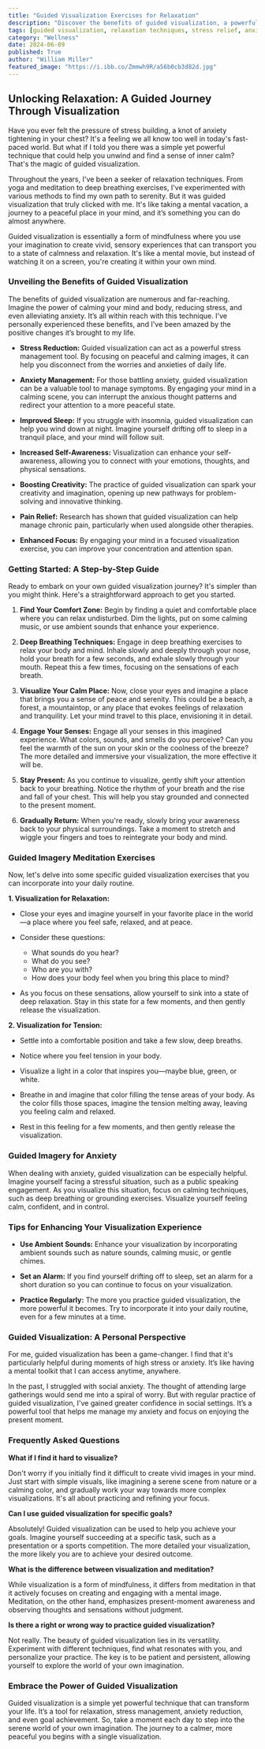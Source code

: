 ```yaml
---
title: "Guided Visualization Exercises for Relaxation"
description: "Discover the benefits of guided visualization, a powerful technique for reducing stress, managing anxiety, and improving sleep. Learn step-by-step instructions and explore specific exercises to enhance your relaxation and well-being."
tags: [guided visualization, relaxation techniques, stress relief, anxiety management, mindfulness, meditation, deep breathing, mental health, well-being, self-care]
category: "Wellness"
date: 2024-06-09
published: True
author: "William Miller"
featured_image: "https://i.ibb.co/Zmmwh9R/a56b0cb3d82d.jpg"
---
```


##  Unlocking Relaxation: A Guided Journey Through Visualization

Have you ever felt the pressure of stress building, a knot of anxiety tightening in your chest? It's a feeling we all know too well in today's fast-paced world.  But what if I told you there was a simple yet powerful technique that could help you unwind and find a sense of inner calm?  That's the magic of guided visualization. 

Throughout the years, I've been a seeker of relaxation techniques. From yoga and meditation to deep breathing exercises, I've experimented with various methods to find my own path to serenity. But it was guided visualization that truly clicked with me.  It's like taking a mental vacation, a journey to a peaceful place in your mind, and it’s something you can do almost anywhere.

Guided visualization is essentially a form of mindfulness where you use your imagination to create vivid, sensory experiences that can transport you to a state of calmness and relaxation.  It's like a mental movie, but instead of watching it on a screen, you're creating it within your own mind.

### Unveiling the Benefits of Guided Visualization

The benefits of guided visualization are numerous and far-reaching. Imagine the power of calming your mind and body, reducing stress, and even alleviating anxiety. It’s all within reach with this technique.  I've personally experienced these benefits, and I've been amazed by the positive changes it’s brought to my life.

* **Stress Reduction:** Guided visualization can act as a powerful stress management tool. By focusing on peaceful and calming images, it can help you disconnect from the worries and anxieties of daily life. 

* **Anxiety Management:** For those battling anxiety, guided visualization can be a valuable tool to manage symptoms. By engaging your mind in a calming scene, you can interrupt the anxious thought patterns and redirect your attention to a more peaceful state. 

* **Improved Sleep:** If you struggle with insomnia, guided visualization can help you wind down at night.  Imagine yourself drifting off to sleep in a tranquil place, and your mind will follow suit.

* **Increased Self-Awareness:**  Visualization can enhance your self-awareness, allowing you to connect with your emotions, thoughts, and physical sensations. 

* **Boosting Creativity:**  The practice of guided visualization can spark your creativity and imagination, opening up new pathways for problem-solving and innovative thinking.

* **Pain Relief:** Research has shown that guided visualization can help manage chronic pain, particularly when used alongside other therapies. 

* **Enhanced Focus:** By engaging your mind in a focused visualization exercise, you can improve your concentration and attention span. 

###  Getting Started: A Step-by-Step Guide

Ready to embark on your own guided visualization journey? It's simpler than you might think. Here's a straightforward approach to get you started.

1. **Find Your Comfort Zone:** Begin by finding a quiet and comfortable place where you can relax undisturbed. Dim the lights, put on some calming music, or use ambient sounds that enhance your experience.

2. **Deep Breathing Techniques:** Engage in deep breathing exercises to relax your body and mind.  Inhale slowly and deeply through your nose, hold your breath for a few seconds, and exhale slowly through your mouth.  Repeat this a few times, focusing on the sensations of each breath.

3. **Visualize Your Calm Place:**  Now, close your eyes and imagine a place that brings you a sense of peace and serenity.  This could be a beach, a forest, a mountaintop, or any place that evokes feelings of relaxation and tranquility.  Let your mind travel to this place, envisioning it in detail.

4. **Engage Your Senses:** Engage all your senses in this imagined experience.  What colors, sounds, and smells do you perceive?  Can you feel the warmth of the sun on your skin or the coolness of the breeze? The more detailed and immersive your visualization, the more effective it will be.

5. **Stay Present:**  As you continue to visualize, gently shift your attention back to your breathing. Notice the rhythm of your breath and the rise and fall of your chest. This will help you stay grounded and connected to the present moment.

6. **Gradually Return:** When you're ready, slowly bring your awareness back to your physical surroundings.  Take a moment to stretch and wiggle your fingers and toes to reintegrate your body and mind.

###  Guided Imagery Meditation Exercises 

Now, let's delve into some specific guided visualization exercises that you can incorporate into your daily routine.

**1. Visualization for Relaxation:**

* Close your eyes and imagine yourself in your favorite place in the world—a place where you feel safe, relaxed, and at peace.

* Consider these questions:
    * What sounds do you hear?
    * What do you see?
    * Who are you with?
    * How does your body feel when you bring this place to mind?

* As you focus on these sensations, allow yourself to sink into a state of deep relaxation.  Stay in this state for a few moments, and then gently release the visualization.

**2. Visualization for Tension:**

* Settle into a comfortable position and take a few slow, deep breaths. 

* Notice where you feel tension in your body. 

* Visualize a light in a color that inspires you—maybe blue, green, or white. 

* Breathe in and imagine that color filling the tense areas of your body. As the color fills those spaces, imagine the tension melting away, leaving you feeling calm and relaxed.

* Rest in this feeling for a few moments, and then gently release the visualization.

### Guided Imagery for Anxiety

When dealing with anxiety, guided visualization can be especially helpful. Imagine yourself facing a stressful situation, such as a public speaking engagement.  As you visualize this situation, focus on calming techniques, such as deep breathing or grounding exercises.  Visualize yourself feeling calm, confident, and in control.

###  Tips for Enhancing Your Visualization Experience

* **Use Ambient Sounds:**  Enhance your visualization by incorporating ambient sounds such as nature sounds, calming music, or gentle chimes.

* **Set an Alarm:** If you find yourself drifting off to sleep, set an alarm for a short duration so you can continue to focus on your visualization. 

* **Practice Regularly:**  The more you practice guided visualization, the more powerful it becomes.  Try to incorporate it into your daily routine, even for a few minutes at a time.

### Guided Visualization: A Personal Perspective

For me, guided visualization has been a game-changer.  I find that it's particularly helpful during moments of high stress or anxiety.  It’s like having a mental toolkit that I can access anytime, anywhere.

In the past, I struggled with social anxiety.  The thought of attending large gatherings would send me into a spiral of worry. But with regular practice of guided visualization, I've gained greater confidence in social settings.  It’s a powerful tool that helps me manage my anxiety and focus on enjoying the present moment.

###  Frequently Asked Questions

**What if I find it hard to visualize?**

Don't worry if you initially find it difficult to create vivid images in your mind.  Just start with simple visuals, like imagining a serene scene from nature or a calming color, and gradually work your way towards more complex visualizations.  It's all about practicing and refining your focus.

**Can I use guided visualization for specific goals?**

Absolutely!  Guided visualization can be used to help you achieve your goals. Imagine yourself succeeding at a specific task, such as a presentation or a sports competition.  The more detailed your visualization, the more likely you are to achieve your desired outcome.

**What is the difference between visualization and meditation?**

While visualization is a form of mindfulness, it differs from meditation in that it actively focuses on creating and engaging with a mental image.  Meditation, on the other hand, emphasizes present-moment awareness and observing thoughts and sensations without judgment.

**Is there a right or wrong way to practice guided visualization?**

Not really. The beauty of guided visualization lies in its versatility. Experiment with different techniques, find what resonates with you, and personalize your practice.  The key is to be patient and persistent, allowing yourself to explore the world of your own imagination.

###  Embrace the Power of Guided Visualization

Guided visualization is a simple yet powerful technique that can transform your life. It’s a tool for relaxation, stress management, anxiety reduction, and even goal achievement.  So, take a moment each day to step into the serene world of your own imagination.  The journey to a calmer, more peaceful you begins with a single visualization.
